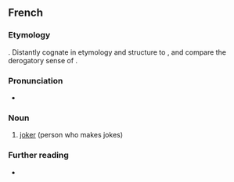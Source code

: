 ==French==

===Etymology===
{{suffix|fr|blaguer|eur}}. Distantly cognate in etymology and structure to {{cog|en|bellower}}, and compare the derogatory sense of {{cog|en|windbag}}.

===Pronunciation===
* {{audio|fr|LL-Q150 (fra)-LoquaxFR-blagueur.wav|Audio}}

===Noun===
{{fr-noun|m|f=blagueuse}}

# [[joker]] (person who makes jokes)

===Further reading===
* {{R:TLFi}}
